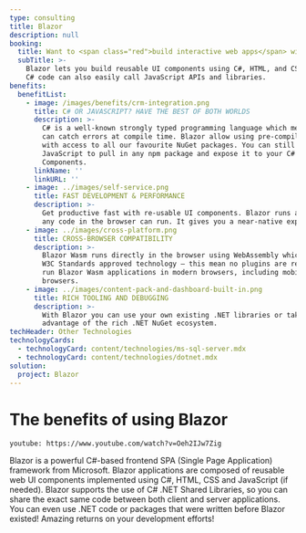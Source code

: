 ```yaml
---
type: consulting
title: Blazor
description: null
booking:
  title: Want to <span class="red">build interactive web apps</span> with C#?
  subTitle: >-
    Blazor lets you build reusable UI components using C#, HTML, and CSS. Your
    C# code can also easily call JavaScript APIs and libraries.
benefits:
  benefitList:
    - image: /images/benefits/crm-integration.png
      title: C# OR JAVASCRIPT? HAVE THE BEST OF BOTH WORLDS
      description: >-
        C# is a well-known strongly typed programming language which means you
        can catch errors at compile time. Blazor allow using pre-compiled C#
        with access to all our favourite NuGet packages. You can still use
        JavaScript to pull in any npm package and expose it to your C# Blazor
        Components.
      linkName: ''
      linkURL: ''
    - image: ../images/self-service.png
      title: FAST DEVELOPMENT & PERFORMANCE
      description: >-
        Get productive fast with re-usable UI components. Blazor runs as fast as
        any code in the browser can run. It gives you a near-native experience.
    - image: ../images/cross-platform.png
      title: CROSS-BROWSER COMPATIBILITY
      description: >-
        Blazor Wasm runs directly in the browser using WebAssembly which is a
        W3C Standards approved technology – this mean no plugins are required to
        run Blazor Wasm applications in modern browsers, including mobile
        browsers.
    - image: ../images/content-pack-and-dashboard-built-in.png
      title: RICH TOOLING AND DEBUGGING
      description: >-
        With Blazor you can use your own existing .NET libraries or take
        advantage of the rich .NET NuGet ecosystem.
techHeader: Other Technologies
technologyCards:
  - technologyCard: content/technologies/ms-sql-server.mdx
  - technologyCard: content/technologies/dotnet.mdx
solution:
  project: Blazor
---
```


# The benefits of using **Blazor**

`youtube: https://www.youtube.com/watch?v=Oeh2IJw7Zig`

Blazor is a powerful C#-based frontend SPA (Single Page Application) framework from Microsoft. Blazor applications are composed of reusable web UI components implemented using C#, HTML, CSS and JavaScript (if needed). Blazor supports the use of C# .NET Shared Libraries, so you can share the exact same code between both client and server applications. You can even use .NET code or packages that were written before Blazor existed! Amazing returns on your development efforts!
